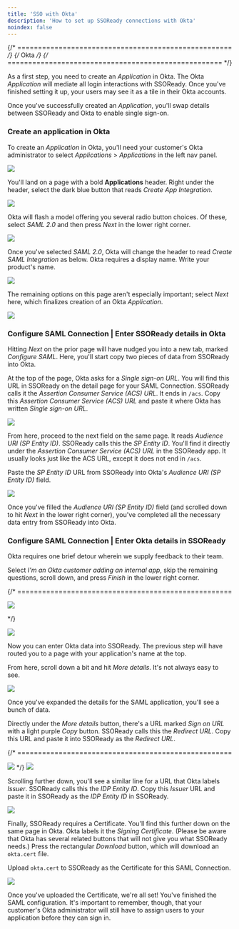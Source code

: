 ```yaml
---
title: 'SSO with Okta'
description: 'How to set up SSOReady connections with Okta'
noindex: false
--- 
```


{/* ==================================================== */}
{/*                       Okta                           */}
{/* ==================================================== */}

As a first step, you need to create an *Application* in Okta. The Okta *Application* will mediate all login interactions with SSOReady. Once you've finished setting it up, your users may see it as a tile in their Okta accounts.

Once you've successfully created an *Application*, you'll swap details between SSOReady and Okta to enable single sign-on.
<Steps>
### Create an application in Okta

To create an *Application* in Okta, you'll need your customer's Okta administrator to select *Applications* > *Applications* in the left nav panel.

<Frame caption="Selecting Applications > Applications from the left navigation panel">
  <img src="/docs/assets/idp-assets/okta/okta0.png" />
</Frame>

You'll land on a page with a bold **Applications** header. Right under the header, select the dark blue button that reads *Create App Integration*. 
<Frame caption="Instructing Okta to create an app integration">
  <img src="/docs/assets/idp-assets/okta/okta1.png" />

Okta will flash a model offering you several radio button choices. Of these, select *SAML 2.0* and then press *Next* in the lower right corner.  
</Frame>

<Frame caption="Telling Okta to use SAML 2.0">
  <img src="/docs/assets/idp-assets/okta/okta2.png" />
</Frame>

Once you've selected *SAML 2.0*, Okta will change the header to read *Create SAML Integration* as below. Okta requires a display name. Write your product's name. 

<Frame caption="Assigning your application a display name in Okta">
  <img src="/docs/assets/idp-assets/okta/okta3.png" />
</Frame>

The remaining options on this page aren't especially important; select *Next* here, which finalizes creation of an Okta *Application*. 

<Frame caption="Selecting Next to move on and adjust the SAML settings to match SSOReady">
  <img src="/docs/assets/idp-assets/okta/okta4.png" />
</Frame>


### Configure SAML Connection | Enter SSOReady details in Okta

Hitting *Next* on the prior page will have nudged you into a new tab, marked *Configure SAML*. Here, you'll start copy two pieces of data from SSOReady into Okta. 

At the top of the page, Okta asks for a *Single sign-on URL*. You will find this URL in SSOReady on the detail page for your SAML Connection. SSOReady calls it the *Assertion Consumer Service (ACS) URL*. It ends in `/acs`. Copy this *Assertion Consumer Service (ACS) URL* and paste it where Okta has written *Single sign-on URL*.

<Frame caption="Pasting the  ACS URL from SSOReady into Okta's Single sign-on URL field">
  <img src="/docs/assets/idp-assets/okta/okta5.png" />
</Frame>

From here, proceed to the next field on the same page. It reads *Audience URI (SP Entity ID)*. SSOReady calls this the *SP Entity ID*. You'll find it directly under the *Assertion Consumer Service (ACS) URL* in the SSOReady app. It usually looks just like the ACS URL, except it does not end in `/acs`. 

Paste the *SP Entity ID* URL from SSOReady into Okta's *Audience URI (SP Entity ID)* field.


<Frame caption="Pasting the  SP Entity ID from SSOReady into Okta's Audience URI (SP Entity ID) field">
  <img src="/docs/assets/idp-assets/okta/okta6.png" />
</Frame>

Once you've filled the *Audience URI (SP Entity ID)* field (and scrolled down to hit *Next* in the lower right corner), you've completed all the necessary data entry from SSOReady into Okta.


### Configure SAML Connection | Enter Okta details in SSOReady

Okta requires one brief detour wherein we supply feedback to their team. 

Select *I'm an Okta customer adding an internal app*, skip the remaining questions, scroll down, and press *Finish* in the lower right corner. 

{/* ==================================================== 

<Frame caption="placeholder caption">
  <img src="/docs/assets/idp-assets/okta/okta7.png" />
</Frame>

*/}

<Frame caption="Selecting 'I'm an Okta customer adding an internal app'">
  <img src="/docs/assets/idp-assets/okta/okta8.png" />
</Frame>

Now you can enter Okta data into SSOReady. The previous step will have routed you to a page with your application's name at the top. 

From here, scroll down a bit and hit *More details*. It's not always easy to see. 

<Frame caption="Scrolling down to find the 'More details' option for the SAML application">
  <img src="/docs/assets/idp-assets/okta/okta9b.png" />
</Frame>

Once you've expanded the details for the SAML application, you'll see a bunch of data. 

Directly under the *More details* button, there's a URL marked *Sign on URL* with a light purple *Copy* button. SSOReady calls this the *Redirect URL*. Copy this URL and paste it into SSOReady as the *Redirect URL*.

{/* ====================================================
<Frame caption="Placeholder caption">
  <img src="/docs/assets/idp-assets/okta/okta9.png" />
</Frame>
*/}


<Frame caption="Copying Okta's 'Sign on URL'; this will be the Redirect URL in SSOReady">
  <img src="/docs/assets/idp-assets/okta/okta10.png" />
</Frame>

Scrolling further down, you'll see a similar line for a URL that Okta labels *Issuer*. SSOReady calls this the *IDP Entity ID*. Copy this *Issuer* URL and paste it in SSOReady as the *IDP Entity ID* in SSOReady.
<Frame caption="Copying Okta's 'Issuer' URL; this will be the IDP Entity ID in SSOReady">
  <img src="/docs/assets/idp-assets/okta/okta11.png" />
</Frame>

Finally, SSOReady requires a Certificate. You'll find this further down on the same page in Okta. Okta labels it the *Signing Certificate.* (Please be aware that Okta has several related buttons that will not give you what SSOReady needs.) Press the rectangular *Download* button, which will download an `okta.cert` file. 

Upload `okta.cert` to SSOReady as the Certificate for this SAML Connection.

<Frame caption="Downloading Okta.cert from Okta's SAML configuration page">
  <img src="/docs/assets/idp-assets/okta/okta12.png" />
</Frame>
 
 Once you've uploaded the Certificate, we're all set! You've finished the SAML configuration. It's important to remember, though, that your customer's Okta administrator will still have to assign users to your application before they can sign in. 


</Steps>